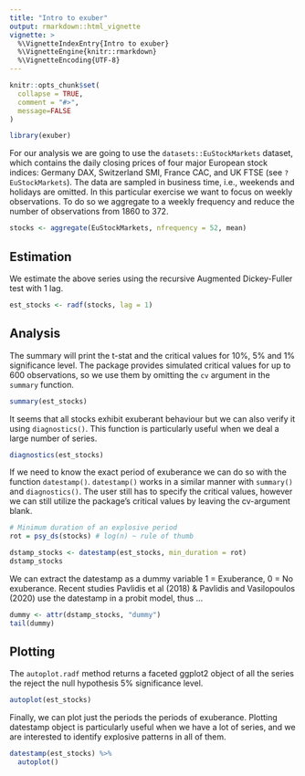 ```yaml
---
title: "Intro to exuber"
output: rmarkdown::html_vignette
vignette: >
  %\VignetteIndexEntry{Intro to exuber}
  %\VignetteEngine{knitr::rmarkdown}
  %\VignetteEncoding{UTF-8}
---
```


```r
knitr::opts_chunk$set(
  collapse = TRUE,
  comment = "#>",
  message=FALSE
)
```

```r
library(exuber)
```

For our analysis we are going to use the `datasets::EuStockMarkets` dataset, which contains the daily closing prices of four major European stock indices: Germany DAX, Switzerland SMI, France CAC, and UK FTSE (see `?EuStockMarkets`). The data are sampled in business time, i.e., weekends and holidays are omitted. In this particular exercise we want to focus on weekly observations. To do so we aggregate to a weekly frequency and reduce the number of observations from 1860 to 372. 

```r
stocks <- aggregate(EuStockMarkets, nfrequency = 52, mean)
```

## Estimation

We estimate the above series using the recursive Augmented Dickey-Fuller test with 1 lag.

```r
est_stocks <- radf(stocks, lag = 1)
```

## Analysis

The summary will print the t-stat and the critical values for 10%, 5% and 1% significance level. The package provides simulated critical values for up to 600 observations, so we use them by omitting the `cv` argument in the `summary` function. 

```r
summary(est_stocks)
```

It seems that all stocks exhibit exuberant behaviour but we can also verify it using `diagnostics()`. This function is particularly useful when we deal a large number of series.

```r
diagnostics(est_stocks)
```


If we need to know the exact period of exuberance we can do so with the function `datestamp()`. `datestamp()` works in a similar manner with `summary()` and `diagnostics()`. The user still has to specify the critical values, however we can still utilize the package's critical values by leaving the cv-argument blank.

```r
# Minimum duration of an explosive period 
rot = psy_ds(stocks) # log(n) ~ rule of thumb

dstamp_stocks <- datestamp(est_stocks, min_duration = rot)
dstamp_stocks
```
We can extract the datestamp as a dummy variable 1 = Exuberance, 0 = No exuberance. Recent studies Pavlidis et al (2018) & Pavlidis and Vasilopoulos (2020) use the datestamp in a probit model, thus ...

```r
dummy <- attr(dstamp_stocks, "dummy")
tail(dummy)
```

## Plotting

The `autoplot.radf` method returns a faceted ggplot2 object of all the series the reject the null hypothesis 5% significance level.

```r
autoplot(est_stocks)
```

Finally, we can plot just the periods the periods of exuberance. Plotting datestamp object is particularly useful when we have a lot of series, and we are interested to identify explosive patterns in all of them.

```r
datestamp(est_stocks) %>% 
  autoplot()
```
